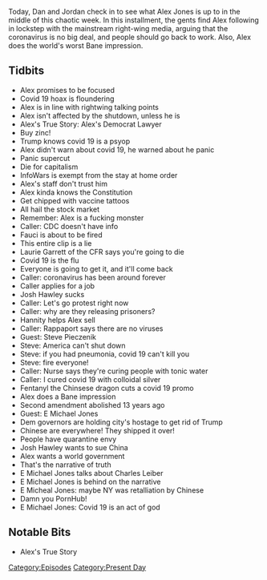 {{DEFAULTSORT:
    #_EPISODE_0412:March 24-25, 2020
}}{{Episode
    | title             = March 24-25, 2020
    | caption           = Listen to this episode on [https://knowledgefight.libsyn.com/knowledge-fight-march-24-25-2020 Libsyn] [https://open.spotify.com/episode/5hiu5Lc7DGSRqdeZsvdvcw Spotify], Read the [[Transcript/412: March 24-25, 2020|Unofficial Transcript]]
    | episodeNumber     = 412
    | length            = 02:11:59
    | airDate           = March 27, 2020
    | coverageStartDate = March 24, 2020
    | coverageEndDate   = March 25, 2020
    | episodeType       = [[:Category:Present Day|Present Day]]
    | appearance        = [[Anthony Fauci]], [[Laurie Garrett]], [[Josh Hawley]], [[Sean Hannity]], [[John Rappaport]], [[Steve Pieczenik]], [[E. Michael Jones]], [[Charles Leiber]]
    | previousEpisode   = [[411: Jordan Takes The Wheel 3]]
    | nextEpisode       = [[413: March 27, 2020]]
}}

{{Stub}}

Today, Dan and Jordan check in to see what Alex Jones is up to in the middle of this chaotic week. In this installment, the gents find Alex following in lockstep with the mainstream right-wing media, arguing that the coronavirus is no big deal, and people should go back to work. Also, Alex does the world's worst Bane impression.

==Tidbits==

*Alex promises to be focused
*Covid 19 hoax is floundering
*Alex is in line with rightwing talking points
*Alex isn't affected by the shutdown, unless he is
*Alex's True Story: Alex's Democrat Lawyer
*Buy zinc!
*Trump knows covid 19 is a psyop
*Alex didn't warn about covid 19, he warned about he panic
*Panic supercut
*Die for capitalism
*InfoWars is exempt from the stay at home order
*Alex's staff don't trust him
*Alex kinda knows the Constitution
*Get chipped with vaccine tattoos
*All hail the stock market
*Remember: Alex is a fucking monster
*Caller: CDC doesn't have info
*Fauci is about to be fired
*This entire clip is a lie
*Laurie Garrett of the CFR says you're going to die
*Covid 19 is the flu
*Everyone is going to get it, and it'll come back
*Caller: coronavirus has been around forever
*Caller applies for a job
*Josh Hawley sucks
*Caller: Let's go protest right now
*Caller: why are they releasing prisoners?
*Hannity helps Alex sell
*Caller: Rappaport says there are no viruses
*Guest: Steve Pieczenik
*Steve: America can't shut down
*Steve: if you had pneumonia, covid 19 can't kill you
*Steve: fire everyone!
*Caller: Nurse says they're curing people with tonic water
*Caller: I cured covid 19 with colloidal silver
*Fentanyl the Chinsese dragon cuts a covid 19 promo
*Alex does a Bane impression
*Second amendment abolished 13 years ago
*Guest: E Michael Jones
*Dem governors are holding city's hostage to get rid of Trump
*Chinese are everywhere! They shipped it over!
*People have quarantine envy
*Josh Hawley wants to sue China
*Alex wants a world government
*That's the narrative of truth
*E Michael Jones talks about Charles Leiber
*E Michael Jones is behind on the narrative
*E Micheal Jones: maybe NY was retalliation by Chinese
*Damn you PornHub!
*E Michael Jones: Covid 19 is an act of god

==Notable Bits==

*Alex's True Story

[[Category:Episodes]]
[[Category:Present Day]]
